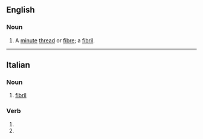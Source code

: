 ==English==

===Noun===
{{en-noun|fibrillae}}

# A [[minute]] [[thread]] or [[fibre]]; a [[fibril]].

{{Webster 1913}}

----

==Italian==

===Noun===
{{it-noun|f}}

# [[fibril]]

===Verb===
{{head|it|verb form}}

# {{inflection of|fibrillare||3|s|pres|indc|lang=it}}
# {{inflection of|fibrillare||2|s|impr|lang=it}}